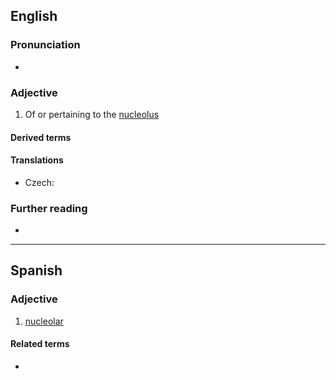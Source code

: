 ==English==

===Pronunciation===
* {{rhymes|en|iːələ(ɹ)}}

===Adjective===
{{en-adj|-}}

# Of or pertaining to the [[nucleolus]]

====Derived terms====
{{der3|en
|perinucleolar
|extranucleolar
|polynucleolar
|mononucleolar
|multinucleolar
|intranucleolar
|antinucleolar
|prenucleolar
|subnucleolar}}

====Translations====
{{trans-top|of or pertaining to the nucleolus}}
* Czech: {{t|cs|nukleolární}}
{{trans-mid}}
{{trans-bottom}}

===Further reading===
* {{R:OneLook}}

----

==Spanish==

===Adjective===
{{es-adj}}

# [[#English|nucleolar]]

====Related terms====
* {{l|es|nucléolo}}